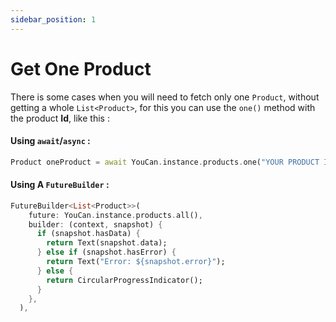```yaml
---
sidebar_position: 1
---
```


# Get One Product

There is some cases when you will need to fetch only one `Product`, without getting a whole `List<Product>`, for this you can use the `one()` method with the product **Id**, like this :

#### Using `await`/`async` :

```dart
Product oneProduct = await YouCan.instance.products.one("YOUR PRODUCT ID");
```

#### Using A `FutureBuilder` :

```dart
FutureBuilder<List<Product>>(
    future: YouCan.instance.products.all(),
    builder: (context, snapshot) {
      if (snapshot.hasData) {
        return Text(snapshot.data);
      } else if (snapshot.hasError) {
        return Text("Error: ${snapshot.error}");
      } else {
        return CircularProgressIndicator();
      }
    },
  ),

```
